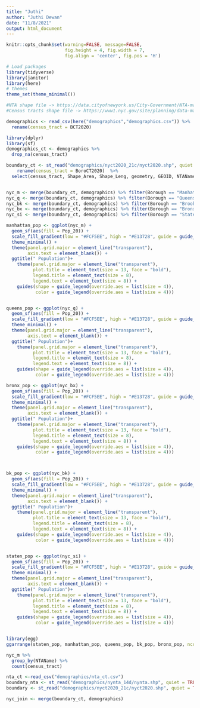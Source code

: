 ```yaml
---
title: "Juthi"
author: "Juthi Dewan"
date: "11/8/2021"
output: html_document
---
```


<style>
.list-group-item.active, .list-group-item.active:focus, .list-group-item.active:hover {
z-index: 2;
color: #FFFFFF;
background-color: #000000;
border-color: #000000;
}
</style>


```r
knitr::opts_chunk$set(warning=FALSE, message=FALSE, 
                      fig.height = 4, fig.width = 7,
                      fig.align = 'center', fig.pos = 'H')
```


```r
# Load packages
library(tidyverse)
library(janitor)
library(here)
# themes
theme_set(theme_minimal())
```

```r
#NTA shape file -> https://data.cityofnewyork.us/City-Government/NTA-map/d3qk-pfyz
#Census tracts shape file -> https://www1.nyc.gov/site/planning/data-maps/open-data/census-download-metadata.page
```


```r
demographics <- read_csv(here("demographics","demographics.csv")) %>%
  rename(census_tract = BCT2020) 
```


```r
library(dplyr)
library(sf)
demographics_ct <- demographics %>%
  drop_na(census_tract)

boundary_ct <- st_read("demographics/nyct2020_21c/nyct2020.shp", quiet = TRUE) %>%
    rename(census_tract = BoroCT2020)  %>%
  select(census_tract, Shape_Area, Shape_Leng, geometry, GEOID, NTAName)


nyc_m <- merge(boundary_ct, demographics) %>% filter(Borough == "Manhattan")
nyc_q <- merge(boundary_ct, demographics) %>% filter(Borough == "Queens")
nyc_bk <- merge(boundary_ct, demographics) %>% filter(Borough == "Brooklyn")
nyc_bx <- merge(boundary_ct, demographics) %>% filter(Borough == "Bronx")
nyc_si <- merge(boundary_ct, demographics) %>% filter(Borough == "Staten Island")
```



```r
manhattan_pop <- ggplot(nyc_m) +
  geom_sf(aes(fill = Pop_20)) +
  scale_fill_gradient(low = "#FCF5EE", high = "#E13728", guide = guide_legend(title = "Manhattan Population")) +
  theme_minimal() +
  theme(panel.grid.major = element_line("transparent"),
        axis.text = element_blank()) +
  ggtitle(" Population")+ 
    theme(panel.grid.major = element_line("transparent"),
          plot.title = element_text(size = 13, face = "bold"),
          legend.title = element_text(size = 8), 
          legend.text = element_text(size = 8)) + 
    guides(shape = guide_legend(override.aes = list(size = 4)),
           color = guide_legend(override.aes = list(size = 4)))


queens_pop <- ggplot(nyc_q) +
  geom_sf(aes(fill = Pop_20)) +
  scale_fill_gradient(low = "#FCF5EE", high = "#E13728", guide = guide_legend(title = "Queens Population")) +
  theme_minimal() +
  theme(panel.grid.major = element_line("transparent"),
        axis.text = element_blank()) +
  ggtitle(" Population")+ 
    theme(panel.grid.major = element_line("transparent"),
          plot.title = element_text(size = 13, face = "bold"),
          legend.title = element_text(size = 8), 
          legend.text = element_text(size = 8)) + 
    guides(shape = guide_legend(override.aes = list(size = 4)),
           color = guide_legend(override.aes = list(size = 4)))

bronx_pop <- ggplot(nyc_bx) +
  geom_sf(aes(fill = Pop_20)) +
  scale_fill_gradient(low = "#FCF5EE", high = "#E13728", guide = guide_legend(title = "Bronx Population")) +
  theme_minimal() +
  theme(panel.grid.major = element_line("transparent"),
        axis.text = element_blank()) +
  ggtitle(" Population")+ 
    theme(panel.grid.major = element_line("transparent"),
          plot.title = element_text(size = 13, face = "bold"),
          legend.title = element_text(size = 8), 
          legend.text = element_text(size = 8)) + 
    guides(shape = guide_legend(override.aes = list(size = 4)),
           color = guide_legend(override.aes = list(size = 4)))



bk_pop <- ggplot(nyc_bk) +
  geom_sf(aes(fill = Pop_20)) +
  scale_fill_gradient(low = "#FCF5EE", high = "#E13728", guide = guide_legend(title = "Bk Population")) +
  theme_minimal() +
  theme(panel.grid.major = element_line("transparent"),
        axis.text = element_blank()) +
  ggtitle(" Population")+ 
    theme(panel.grid.major = element_line("transparent"),
          plot.title = element_text(size = 13, face = "bold"),
          legend.title = element_text(size = 8), 
          legend.text = element_text(size = 8)) + 
    guides(shape = guide_legend(override.aes = list(size = 4)),
           color = guide_legend(override.aes = list(size = 4)))


staten_pop <- ggplot(nyc_si) +
  geom_sf(aes(fill = Pop_20)) +
  scale_fill_gradient(low = "#FCF5EE", high = "#E13728", guide = guide_legend(title = "Staten Island Population")) +
  theme_minimal() +
  theme(panel.grid.major = element_line("transparent"),
        axis.text = element_blank()) +
  ggtitle(" Population")+ 
    theme(panel.grid.major = element_line("transparent"),
          plot.title = element_text(size = 13, face = "bold"),
          legend.title = element_text(size = 8), 
          legend.text = element_text(size = 8)) + 
    guides(shape = guide_legend(override.aes = list(size = 4)),
           color = guide_legend(override.aes = list(size = 4)))



```




```r
library(egg)
ggarrange(staten_pop, manhattan_pop, queens_pop, bk_pop, bronx_pop, ncol=3)
```

```r
nyc_m %>%
  group_by(NTAName) %>%
  count(census_tract)
```


```r
nta_ct <-read_csv("demographics/nta_ct.csv")
boundary_nta <- st_read("demographics/nynta_14d/nynta.shp", quiet = TRUE)
boundary <- st_read("demographics/nyct2020_21c/nyct2020.shp", quiet = TRUE)

nyc_join <- merge(boundary_ct, demographics) 

```



